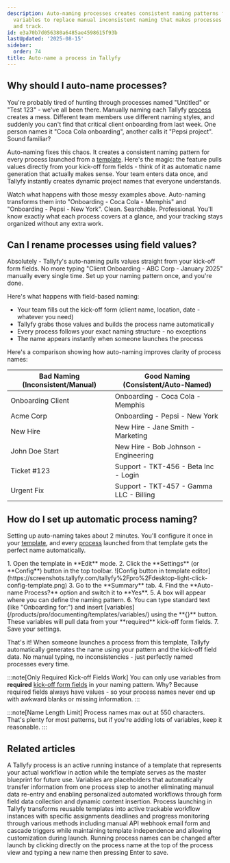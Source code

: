 ```yaml
---
description: Auto-naming processes creates consistent naming patterns from template
  variables to replace manual inconsistent naming that makes processes hard to find
  and track.
id: e3a70b7d056380a6485ae4598615f93b
lastUpdated: '2025-08-15'
sidebar:
  order: 74
title: Auto-name a process in Tallyfy
---
```



## Why should I auto-name processes?

You're probably tired of hunting through processes named "Untitled" or "Test 123" - we've all been there. Manually naming each Tallyfy [process](/products/pro/tracking-and-tasks/processes/) creates a mess. Different team members use different naming styles, and suddenly you can't find that critical client onboarding from last week. One person names it "Coca Cola onboarding", another calls it "Pepsi project". Sound familiar?

Auto-naming fixes this chaos. It creates a consistent naming pattern for every process launched from a [template](/products/pro/documenting/templates/). Here's the magic: the feature pulls values directly from your kick-off form fields - think of it as automatic name generation that actually makes sense. Your team enters data once, and Tallyfy instantly creates dynamic project names that everyone understands.

Watch what happens with those messy examples above. Auto-naming transforms them into "Onboarding - Coca Cola - Memphis" and "Onboarding - Pepsi - New York". Clean. Searchable. Professional. You'll know exactly what each process covers at a glance, and your tracking stays organized without any extra work.

## Can I rename processes using field values?

Absolutely - Tallyfy's auto-naming pulls values straight from your kick-off form fields. No more typing "Client Onboarding - ABC Corp - January 2025" manually every single time. Set up your naming pattern once, and you're done.

Here's what happens with field-based naming:
- Your team fills out the kick-off form (client name, location, date - whatever you need)
- Tallyfy grabs those values and builds the process name automatically
- Every process follows your exact naming structure - no exceptions
- The name appears instantly when someone launches the process

Here's a comparison showing how auto-naming improves clarity of process names:

| Bad Naming (Inconsistent/Manual) | Good Naming (Consistent/Auto-Named) |
| -------------------------------- | ------------------------------------- |
| Onboarding Client                | Onboarding - Coca Cola - Memphis      |
| Acme Corp                        | Onboarding - Pepsi - New York         |
| New Hire                         | New Hire - Jane Smith - Marketing     |
| John Doe Start                   | New Hire - Bob Johnson - Engineering  |
| Ticket #123                      | Support - TKT-456 - Beta Inc - Login  |
| Urgent Fix                       | Support - TKT-457 - Gamma LLC - Billing |

## How do I set up automatic process naming?

Setting up auto-naming takes about 2 minutes. You'll configure it once in your [template](/products/pro/documenting/templates/), and every [process](/products/pro/tracking-and-tasks/processes/) launched from that template gets the perfect name automatically.

<Steps>
1. Open the template in **Edit** mode.
2. Click the **Settings** (or **Config**) button in the top toolbar.
   ![Config button in template editor](https://screenshots.tallyfy.com/tallyfy%2Fpro%2Fdesktop-light-click-config-template.png)
3. Go to the **Summary** tab.
4. Find the **Auto-name Process?** option and switch it to **Yes**.
5. A box will appear where you can define the naming pattern.
6. You can type standard text (like "Onboarding for:") and insert [variables](/products/pro/documenting/templates/variables/) using the **{}** button. These variables will pull data from your **required** kick-off form fields.
7. Save your settings.
</Steps>

That's it! When someone launches a process from this template, Tallyfy automatically generates the name using your pattern and the kick-off field data. No manual typing, no inconsistencies - just perfectly named processes every time.

:::note[Only Required Kick-off Fields Work]
You can only use variables from **required** [kick-off form fields](/products/pro/launching/triggers/kick-off-forms/) in your naming pattern. Why? Because required fields always have values - so your process names never end up with awkward blanks or missing information.
:::

:::note[Name Length Limit]
Process names max out at 550 characters. That's plenty for most patterns, but if you're adding lots of variables, keep it reasonable.
:::


## Related articles
<CardGrid>
<LinkTitleCard header="<b>Tracking And Tasks > More about processes</b>" href="/products/pro/tracking-and-tasks/processes/" > A Tallyfy process is an active running instance of a template that represents your actual workflow in action while the template serves as the master blueprint for future use. </LinkTitleCard>
<LinkTitleCard header="<b>Templates > Variables</b>" href="/products/pro/documenting/templates/variables/" > Variables are placeholders that automatically transfer information from one process step to another eliminating manual data re-entry and enabling personalized automated workflows through form field data collection and dynamic content insertion. </LinkTitleCard>
<LinkTitleCard header="<b>Pro > Launching</b>" href="/products/pro/launching/" > Process launching in Tallyfy transforms reusable templates into active trackable workflow instances with specific assignments deadlines and progress monitoring through various methods including manual API webhook email form and cascade triggers while maintaining template independence and allowing customization during launch. </LinkTitleCard>
<LinkTitleCard header="<b>Edit Processes > Rename a process</b>" href="/products/pro/tracking-and-tasks/processes/edit-processes/how-can-i-rename-a-process-in-tallyfy/" > Running process names can be changed after launch by clicking directly on the process name at the top of the process view and typing a new name then pressing Enter to save. </LinkTitleCard>
</CardGrid>